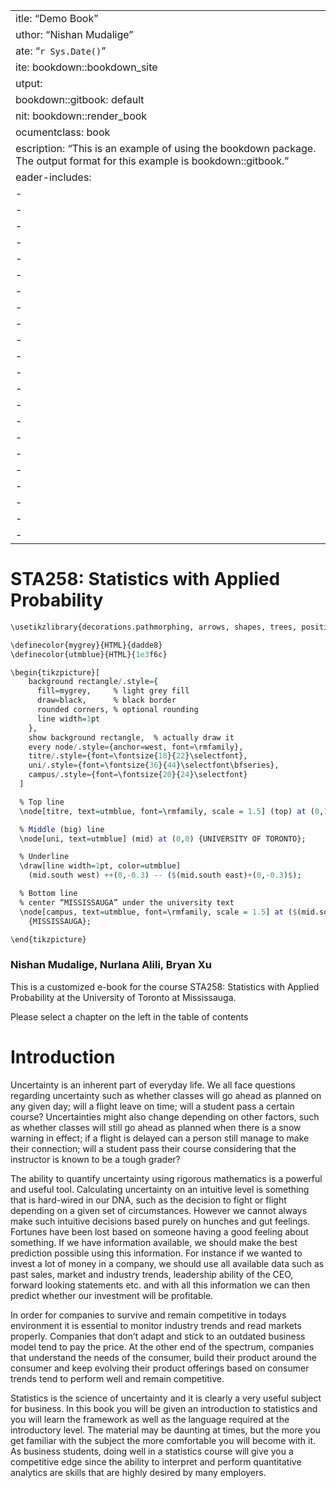  ---
title: "Demo Book"
author: "Nishan Mudalige"
date: "`r Sys.Date()`"
site: bookdown::bookdown_site
output:
  bookdown::gitbook: default
knit: bookdown::render_book
documentclass: book
description: "This is an example of using the bookdown package. The output format for this example is bookdown::gitbook."
header-includes: 
  - \usepackage{tikz}
  - \usepackage{pgfplots}
  - \usepackage{amsmath}
  - \usepackage{amssymb}
  - \usepackage{graphicx}
  - \usepackage{booktabs}
  - \usepackage{hyperref}
  - \usepackage{fancyvrb}
  - \usepackage{listings}
  - \usepackage{tikz}
  - \usepackage{tikz-cd}
  - \usepackage{tikzsymbols}
  - \usepackage{tikz-3dplot}
  - \usepackage{tikz-feynman}
  - \usepackage{tikz-qtree}
  - \usepackage{tikz-uml}
  - \usepackage{tikz-dependency}
  - \usepackage{tikz-graph}
  - \usepackage{color}
  - \usepackage{xcolor}
  - \usepackage[T1]{fontenc}
  - \usepackage[oldstyle,expert,lf]{ebgaramond}
---


# STA258: Statistics with Applied Probability {-}

```r
\usetikzlibrary{decorations.pathmorphing, arrows, shapes, trees, positioning, matrix, calc, backgrounds}

\definecolor{mygrey}{HTML}{dadde8}
\definecolor{utmblue}{HTML}{1e3f6c}

\begin{tikzpicture}[
    background rectangle/.style={
      fill=mygrey,     % light grey fill
      draw=black,      % black border
      rounded corners, % optional rounding
      line width=1pt
    },
    show background rectangle,  % actually draw it
    every node/.style={anchor=west, font=\rmfamily},
    titre/.style={font=\fontsize{18}{22}\selectfont},
    uni/.style={font=\fontsize{36}{44}\selectfont\bfseries},
    campus/.style={font=\fontsize{20}{24}\selectfont}
  ]

  % Top line
  \node[titre, text=utmblue, font=\rmfamily, scale = 1.5] (top) at (0,1) {Mathematical \& Computational Sciences};

  % Middle (big) line
  \node[uni, text=utmblue] (mid) at (0,0) {UNIVERSITY OF TORONTO};

  % Underline
  \draw[line width=1pt, color=utmblue]
    (mid.south west) ++(0,-0.3) -- ($(mid.south east)+(0,-0.3)$);

  % Bottom line
  % center “MISSISSAUGA” under the university text
  \node[campus, text=utmblue, font=\rmfamily, scale = 1.5] at ($(mid.south west)!0.35!(mid.south east)+(0,-0.75)$)
    {MISSISSAUGA};

\end{tikzpicture}
```


### Nishan Mudalige, Nurlana Alili, Bryan Xu {-}

This is a customized e-book for the course STA258: Statistics with Applied Probability at the University of Toronto at Mississauga.

Please select a chapter on the left in the table of contents

# Introduction {-}

Uncertainty is an inherent part of everyday life. 
We all face questions regarding uncertainty such as whether 
classes will go ahead as planned on any given day;
will a flight leave on time; 
will a student pass a certain course?
Uncertainties might also change depending on other factors, 
such as whether classes will still go ahead as planned when there is a snow warning in effect;
if a flight is delayed can a person still manage to make their connection;
will a student pass their course considering that the instructor is known to be a tough grader?

The ability to quantify uncertainty using rigorous mathematics is a powerful and useful tool.
Calculating uncertainty on an intuitive level is something that is hard-wired in our DNA, 
such as the decision to fight or flight depending on a given set of circumstances.
However we cannot always make such intuitive decisions
based purely on hunches and gut feelings.
Fortunes have been lost based on someone having a good feeling about something.
If we have information available, we should make the best prediction possible using this information.
For instance if we wanted to invest a lot of money in a company, we should use all available data such as
past sales, market and industry trends, leadership ability of the CEO, forward looking statements etc. 
and with all this information we can then predict whether our investment will be profitable.

In order for companies to survive and remain competitive in todays 
environment it is essential to monitor industry trends and read markets properly.
Companies that don't adapt and stick to an outdated business model
tend to pay the price.
At the other end of the spectrum, companies that understand the needs of the consumer, 
build their product around the consumer and keep evolving their product offerings based on
consumer trends tend to perform well and remain competitive.

Statistics is the science of uncertainty and it is clearly a very useful subject for business.
In this book you will be given an introduction to statistics and you will learn the
framework as well as the language required at the introductory level.
The material may be daunting at times, but the more you get familiar with the
subject the more comfortable you will become with it.
As business students, doing well in a statistics course will give you a competitive
edge since the ability to interpret and perform quantitative analytics are skills that are highly
desired by many employers.
